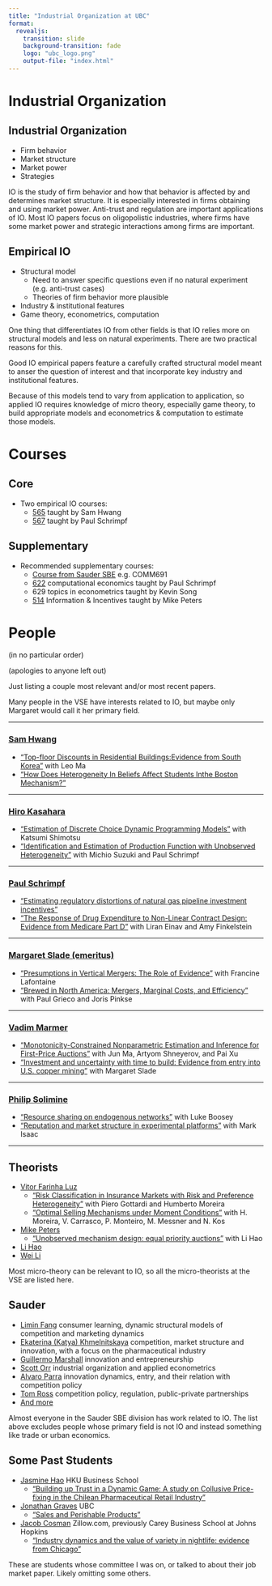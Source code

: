 ```yaml
---
title: "Industrial Organization at UBC"
format:
  revealjs:
    transition: slide
    background-transition: fade
    logo: "ubc_logo.png"
    output-file: "index.html"
---
```


# Industrial Organization

## Industrial Organization

- Firm behavior
- Market structure
- Market power
- Strategies

::: {.notes}

IO is the study of firm behavior and how that behavior is affected by
and determines market structure. It is especially interested in firms
obtaining and using market power. Anti-trust and regulation are
important applications of IO. Most IO papers focus on oligopolistic
industries, where firms have some market power and strategic
interactions among firms are important.

:::



## Empirical IO

- Structural model
  - Need to answer specific questions even if no natural experiment (e.g. anti-trust cases)
  - Theories of firm behavior more plausible
- Industry & institutional features
- Game theory, econometrics, computation

::: {.notes}

One thing that differentiates IO from other fields is that IO relies
more on structural models and less on natural experiments. There are
two practical reasons for this.

Good IO empirical papers feature a carefully crafted structural model
meant to anser the question of interest and that incorporate key
industry and institutional features.

Because of this models tend to vary from application to application,
so applied IO requires knowledge of micro theory, especially game
theory, to build appropriate models and econometrics & computation to
estimate those models.

:::

# Courses

## Core

- Two empirical IO courses:
  - [565](https://www.dropbox.com/s/q9rqxhr0ezpn2td/syllabus_2020.docx?dl=0) taught by Sam Hwang
  - [567](https://faculty.arts.ubc.ca/pschrimpf/565/index.html) taught by Paul Schrimpf

## Supplementary

- Recommended supplementary courses:
  - [Course from Sauder SBE](https://www.sauder.ubc.ca/programs/phd/phd-business-administration/specializations/strategy-and-business-economics) e.g. COMM691
  - [622](https://github.com/ubcecon/ECON622) computational economics taught by Paul Schrimpf
  - 629 topics in econometrics taught by Kevin Song
  - [514](https://montoya.econ.ubc.ca/Econ514/incetives.md) Information & Incentives taught by Mike Peters



# People

(in no particular order)

(apologies to anyone left out)

::: {.notes}

Just listing a couple most relevant and/or most recent papers.

Many people in the VSE have interests related to IO, but maybe only
Margaret would call it her primary field.

:::

---

### [Sam Hwang](https://sites.google.com/site/samilmyounghwang/welcome)

- ["Top-floor Discounts in Residential Buildings:Evidence from South Korea"](https://www.dropbox.com/s/vme3h0e44q5sh6a/vertical_formatted.pdf?dl=0) with Leo Ma
- ["How Does Heterogeneity In Beliefs Affect Students Inthe Boston Mechanism?"](https://www.dropbox.com/s/o0uw8uocxvi5ubt/aej.pdf?dl=0)

---

### [Hiro Kasahara](https://hkasahar.arts.ubc.ca/publications/)

- ["Estimation of Discrete Choice Dynamic Programming Models"](http://hkasahara.sites.olt.ubc.ca/files/2020/11/nakahara_final.pdf) with Katsumi Shimotsu
- ["Identification and Estimation of Production Function with Unobserved Heterogeneity"](http://hkasahara.sites.olt.ubc.ca/files/2021/01/slides_productivity_July2020_short.pdf)
  with Michio Suzuki and Paul Schrimpf

---

### [Paul Schrimpf](https://faculty.arts.ubc.ca/pschrimpf/research.html)

- ["Estimating regulatory distortions of natural gas pipeline investment incentives"](https://faculty.arts.ubc.ca/pschrimpf/research/gasSlides.pdf)
- ["The Response of Drug Expenditure to Non-Linear Contract Design: Evidence from Medicare Part D"](https://faculty.arts.ubc.ca/pschrimpf/research/QJE2015.pdf) with Liran Einav and Amy Finkelstein

---

### [Margaret Slade (emeritus)](https://economics.ubc.ca/faculty-and-staff/margaret-slade/)

- ["Presumptions in Vertical Mergers: The Role of Evidence"](https://econ2017.sites.olt.ubc.ca/files/2021/04/PresumptionsInTheVerticalMergers_Paper_Slade_Jan2021.pdf) with Francine Lafontaine
- ["Brewed in North America: Mergers, Marginal Costs, and Efficiency"](https://econ2017.sites.olt.ubc.ca/files/2017/11/pdf_paper_margaret-slade-brewing.pdf) with Paul Grieco and Joris Pinkse

---

### [Vadim Marmer](https://economics.ubc.ca/faculty-and-staff/vadim-marmer/)

- ["Monotonicity-Constrained Nonparametric Estimation and Inference for First-Price Auctions"](https://arxiv.org/abs/1909.12974) with Jun Ma, Artyom Shneyerov, and Pai Xu
- ["Investment and uncertainty with time to build: Evidence from entry into U.S. copper mining"](https://www.sciencedirect.com/science/article/pii/S016518891830280X?via%3Dihub) with Margaret Slade

---

### [Philip Solimine](https://www.psolimine.net/)

- ["Resource sharing on endogenous networks"](https://myweb.fsu.edu/ps12e/jmp.pdf) with Luke Boosey
- ["Reputation and market structure in experimental platforms"](https://coss.fsu.edu/econpapers/wpaper/wp2021_08_01.pdf) with Mark Isaac

---


## Theorists

::: {.r-fit-text}

- [Vitor Farinha Luz](https://economics.ubc.ca/faculty-and-staff/vitor-farinha-luz/)
    - ["Risk Classification in Insurance Markets with Risk and Preference Heterogeneity"](https://www.dropbox.com/s/ck0v1e05nf11vlj/FGM_Multidimensional_insurance_site.pdf?raw=1) with Piero Gottardi and Humberto Moreira
    - ["Optimal Selling Mechanisms under Moment Conditions"](https://www.sciencedirect.com/science/article/pii/S0022053118301637) with H. Moreira, V. Carrasco, P. Monteiro, M. Messner and N. Kos
- [Mike Peters](https://montoya.econ.ubc.ca/)
    - ["Unobserved mechanism design: equal priority auctions"](https://montoya.econ.ubc.ca/wp/unobserved_mechanisms/equal_priority_auctions.pdf) with Li Hao
- [Li Hao](https://economics.ubc.ca/faculty-and-staff/li-hao/)
- [Wei Li](https://economics.ubc.ca/faculty-and-staff/wei-li/)

:::

::: {.notes}

Most micro-theory can be relevant to IO, so all the micro-theorists at
the VSE are listed here.

:::

## Sauder

::: {.r-fit-text}

- [Limin Fang](https://sites.google.com/site/fangliminecon/home)  consumer learning, dynamic structural models of competition and marketing dynamics
- [Ekaterina (Katya) Khmelnitskaya](https://sites.google.com/view/ekaterinakhmelnitskaya) competition, market structure and innovation, with a focus on the pharmaceutical industry
- [Guillermo Marshall](https://g-marshall.github.io/) innovation and entrepreneurship
- [Scott Orr](https://sites.google.com/site/pscottorr/papers) industrial organization and applied econometrics
- [Alvaro Parra](http://blogs.ubc.ca/alvaroparra/) innovation dynamics, entry, and their relation with competition policy
- [Tom Ross](http://blogs.ubc.ca/tomross/) competition policy, regulation, public-private partnerships
- [And more](https://www.sauder.ubc.ca/thought-leadership/divisions/strategy-and-business-economics/people)

:::

::: {.notes}

Almost everyone in the Sauder SBE division has work related to IO. The
list above excludes people whose primary field is not IO and instead
something like trade or urban economics.

:::


## Some Past Students

- [Jasmine Hao](http://jasminehao.com/) HKU Business School
  - ["Building up Trust in a Dynamic Game: A study on Collusive Price-fixing in the Chilean Pharmaceutical Retail Industry"](http://jasminehao.com/files/CollusionDynamic.pdf)
- [Jonathan Graves](https://jonathanlgraves.arts.ubc.ca/economics/) UBC
  - ["Sales and Perishable Products"]()
- [Jacob Cosman](https://jacobcosman.ca/research/) Zillow.com, previously Carey Business School at Johns Hopkins
  - ["Industry dynamics and the value of variety in nightlife: evidence from Chicago"](https://jacobcosman.ca/wp-content/uploads/2017/05/job_market_paper.pdf)


::: {.notes}

These are students whose committee I was on, or talked to about their
job market paper. Likely omitting some others.

:::
